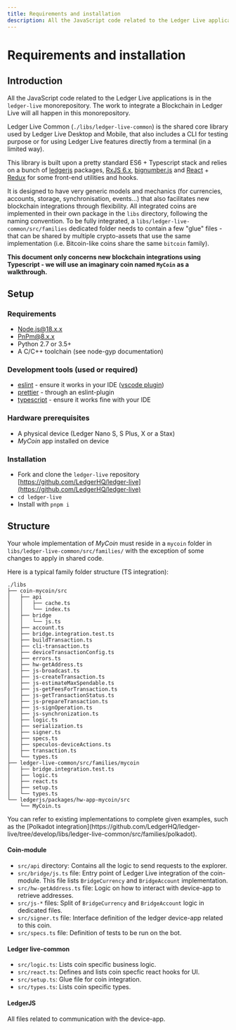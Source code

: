 ```yaml
---
title: Requirements and installation
description: All the JavaScript code related to the Ledger Live applications is in the ledger-live monorepository. The work to integrate a Blockchain in Ledger Live will all happen in this monorepository.
---
```



# Requirements and installation

## Introduction

All the JavaScript code related to the Ledger Live applications is in the `ledger-live` monorepository. The work to integrate a Blockchain in Ledger Live will all happen in this monorepository.

Ledger Live Common (`./libs/ledger-live-common`) is the shared core library used by Ledger Live Desktop and Mobile, that also includes a CLI for testing purpose or for using Ledger Live features directly from a terminal (in a limited way).

This library is built upon a pretty standard ES6 + Typescript stack and relies on a bunch of [ledgerjs](https://github.com/LedgerHQ/ledger-live/tree/develop/libs/ledgerjs) packages, [RxJS 6.x](https://github.com/ReactiveX/rxjs/tree/6.x), [bignumber.js](https://github.com/MikeMcl/bignumber.js) and [React](https://github.com/facebook/react/) + [Redux](https://github.com/reduxjs/redux) for some front-end utilities and hooks.

It is designed to have very generic models and mechanics (for currencies, accounts, storage, synchronisation, events...) that also facilitates new blockchain integrations through flexibility.
All integrated coins are implemented in their own package in the `libs` directory, following the naming convention. To be fully integrated, a `libs/ledger-live-common/src/families` dedicated folder needs to contain a few "glue" files - that can be shared by multiple crypto-assets that use the same implementation (i.e. Bitcoin-like coins share the same `bitcoin` family).

**This document only concerns new blockchain integrations using Typescript - we will use an imaginary coin named `MyCoin` as a walkthrough.**

## Setup

### Requirements

- [Node.js@18.x.x](https://nodejs.org/)
- [PnPm@8.x.x](https://pnpm.io/)
- Python 2.7 or 3.5+
- A C/C++ toolchain (see node-gyp documentation)

### Development tools (used or required)

- [eslint](https://github.com/eslint/eslint) - ensure it works in your IDE ([vscode plugin](https://marketplace.visualstudio.com/items?itemName=dbaeumer.vscode-eslint))
- [prettier](https://github.com/prettier/prettier) - through an eslint-plugin
- [typescript](https://www.typescriptlang.org/) - ensure it works fine with your IDE

### Hardware prerequisites

- A physical device (Ledger Nano S, S Plus, X or a Stax)
- <i>MyCoin</i> app installed on device

### Installation

- Fork and clone the `ledger-live` repository [https://github.com/LedgerHQ/ledger-live](https://github.com/LedgerHQ/ledger-live)
- `cd ledger-live`
- Install with `pnpm i`

## Structure

Your whole implementation of <i>MyCoin</i> must reside in a `mycoin` folder in `libs/ledger-live-common/src/families/` with the exception of some changes to apply in shared code.

Here is a typical family folder structure (TS integration):

```plaintext copy
./libs
├── coin-mycoin/src
│   ├── api
│   │   ├── cache.ts
│   │   └── index.ts
│   ├── bridge
│   │   └── js.ts
│   ├── account.ts
│   ├── bridge.integration.test.ts
│   ├── buildTransaction.ts
│   ├── cli-transaction.ts
│   ├── deviceTransactionConfig.ts
│   ├── errors.ts
│   ├── hw-getAddress.ts
│   ├── js-broadcast.ts
│   ├── js-createTransaction.ts
│   ├── js-estimateMaxSpendable.ts
│   ├── js-getFeesForTransaction.ts
│   ├── js-getTransactionStatus.ts
│   ├── js-prepareTransaction.ts
│   ├── js-signOperation.ts
│   ├── js-synchronization.ts
│   ├── logic.ts
│   ├── serialization.ts
│   ├── signer.ts
│   ├── specs.ts
│   ├── speculos-deviceActions.ts
│   ├── transaction.ts
│   └── types.ts
├── ledger-live-common/src/families/mycoin
│   ├── bridge.integration.test.ts
│   ├── logic.ts
│   ├── react.ts
│   ├── setup.ts
│   └── types.ts
└── ledgerjs/packages/hw-app-mycoin/src
    └── MyCoin.ts
```

<Callout type="info" emoji="👉">
    You can refer to existing implementations to complete given examples, such as the [Polkadot integration](https://github.com/LedgerHQ/ledger-live/tree/develop/libs/ledger-live-common/src/families/polkadot).
</Callout>

#### Coin-module
 * `src/api` directory: Contains all the logic to send requests to the explorer.
 * `src/bridge/js.ts` file: Entry point of Ledger Live integration of the coin-module. This file lists `BridgeCurrency` and `BridgeAccount` implementation.
 * `src/hw-getAddress.ts` file: Logic on how to interact with device-app to retrieve addresses.
 * `src/js-*` files: Split of `BridgeCurrency` and `BridgeAccount` logic in dedicated files.
 * `src/signer.ts` file: Interface definition of the ledger device-app related to this coin.
 * `src/specs.ts` file: Definition of tests to be run on the bot.

#### Ledger live-common
 * `src/logic.ts`: Lists coin specific business logic.
 * `src/react.ts`: Defines and lists coin specfic react hooks for UI.
 * `src/setup.ts`: Glue file for coin integration.
 * `src/types.ts`: Lists coin specific types.

#### LedgerJS
All files related to communication with the device-app.
